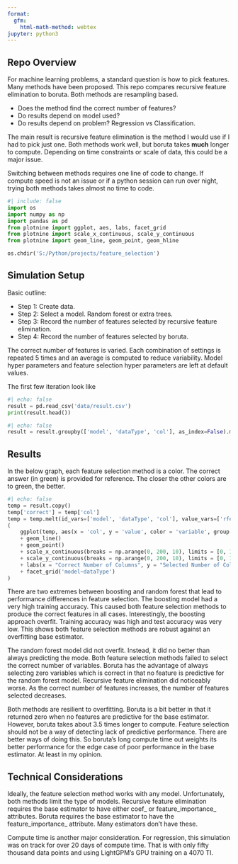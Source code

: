 ```yaml
---
format:
  gfm:
    html-math-method: webtex
jupyter: python3
---
```


## Repo Overview

For machine learning problems, a standard question is how to pick features. Many methods have been proposed. This repo compares recursive feature elimination to boruta. Both methods are resampling based.

-   Does the method find the correct number of features?
-   Do results depend on model used?
-   Do results depend on problem? Regression vs Classification.

The main result is recursive feature elimination is the method I would use if I had to pick just one. Both methods work well, but boruta takes **much** longer to compute. Depending on time constraints or scale of data, this could be a major issue.

Switching between methods requires one line of code to change. If compute speed is not an issue or if a python session can run over night, trying both methods takes almost no time to code.

```python
#| include: false
import os
import numpy as np
import pandas as pd
from plotnine import ggplot, aes, labs, facet_grid
from plotnine import scale_x_continuous, scale_y_continuous
from plotnine import geom_line, geom_point, geom_hline

os.chdir('S:/Python/projects/feature_selection')
```

## Simulation  Setup

Basic outline:

-   Step 1: Create data.
-   Step 2: Select a model. Random forest or extra trees.
-   Step 3: Record the number of features selected by recursive feature elimination.
-   Step 4: Record the number of features selected by boruta.

The correct number of features is varied. Each combination of settings is repeated 5 times and an average is computed to reduce variability. Model hyper parameters and feature selection hyper parameters are left at default values.


The first few iteration look like
```python
#| echo: false
result = pd.read_csv('data/result.csv')
print(result.head())
```

```python
#| echo: false
result = result.groupby(['model', 'dataType', 'col'], as_index=False).mean().drop(['b'], axis=1)
```

## Results

In the below graph, each feature selection method is a color. The correct answer (in green) is provided for reference. The closer the other colors are to green, the better.

```python
#| echo: false
temp = result.copy()
temp['correct'] = temp['col'] 
temp = temp.melt(id_vars=['model', 'dataType', 'col'], value_vars=['rfecv', 'boruta', 'correct'])
(
    ggplot(temp, aes(x = 'col', y = 'value', color = 'variable', group = 'variable'))
    + geom_line()
    + geom_point()
    + scale_x_continuous(breaks = np.arange(0, 200, 10), limits = [0, 100])
    + scale_y_continuous(breaks = np.arange(0, 200, 10), limits = [0, 100])
    + labs(x = "Correct Number of Columns", y = "Selected Number of Columns", color = "Method")
    + facet_grid('model~dataType')
)
```


There are two extremes between boosting and random forest that lead to performance differences in feature selection. The boosting model had a very high training accuracy. This caused both feature selection methods to produce the correct features in all cases. Interestingly, the boosting approach overfit. Training accuracy was high and test accuracy was very low. This shows both feature selection methods are robust against an overfitting base estimator.

The random forest model did not overfit. Instead, it did no better than always predicting the mode. Both feature selection methods failed to select the correct number of variables. Boruta has the advantage of always selecting zero variables which is correct in that no feature is predictive for the random forest model. Recursive feature elimination did noticeably worse. As the correct number of features increases, the number of features selected decreases.

Both methods are resilient to overfitting. Boruta is a bit better in that it returned zero when no features are predictive for the base estimator. However, boruta takes about 3.5 times longer to compute. Feature selection should not be a way of detecting lack of predictive performance. There are better ways of doing this. So boruta’s long compute time out weights its better performance for the edge case of poor performance in the base estimator. At least in my opinion.


## Technical Considerations

Ideally, the feature selection method works with any model. Unfortunately, both methods limit the type of models. Recursive feature elimination requires the base estimator to have either coef_ or feature_importance_ attributes. Boruta requires the base estimator to have the feature_importance_ attribute. Many estimators don’t have these.

Compute time is another major consideration. For regression, this simulation was on track for over 20 days of compute time. That is with only fifty thousand data points and using LightGPM’s GPU training on a 4070 TI.
